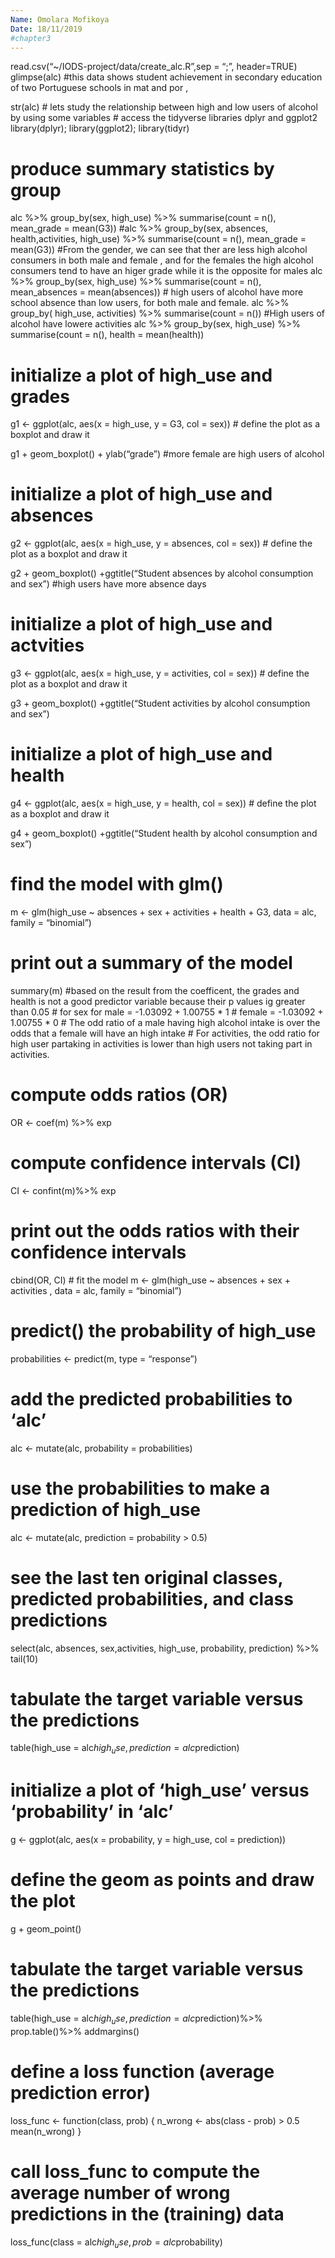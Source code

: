 ```yaml
---
Name: Omolara Mofikoya
Date: 18/11/2019
#chapter3
---
```




read.csv("~/IODS-project/data/create_alc.R",sep = ";", header=TRUE)
glimpse(alc)
#this data shows student achievement in secondary education of two Portuguese schools in mat and por ,

str(alc)
# lets study the relationship between high and low users of alcohol by using some variables
# access the tidyverse libraries dplyr and ggplot2
library(dplyr); library(ggplot2); library(tidyr)

# produce summary statistics by group
alc %>% group_by(sex, high_use) %>% summarise(count = n(), mean_grade = mean(G3)) 
#alc %>% group_by(sex, absences, health,activities, high_use) %>% summarise(count = n(), mean_grade = mean(G3))
#From the gender, we can see that ther are less high alcohol consumers in both male and female , and for the females the high alcohol consumers tend to have an higer grade while it is the opposite for males
alc %>% group_by(sex, high_use) %>% summarise(count = n(), mean_absences = mean(absences))
# high users of alcohol have more school absence than low users, for both male and female.
alc %>% group_by( high_use, activities) %>% summarise(count = n())
#High users of alcohol have lowere activities
alc %>% group_by(sex, high_use) %>% summarise(count = n(), health = mean(health))

# initialize a plot of high_use and grades
g1 <- ggplot(alc, aes(x = high_use, y = G3, col = sex))
# define the plot as a boxplot and draw it

g1 + geom_boxplot() + ylab("grade")
#more female are high users of alcohol

# initialize a plot of high_use and absences
g2 <- ggplot(alc, aes(x = high_use, y = absences, col = sex))
# define the plot as a boxplot and draw it

g2 + geom_boxplot() +ggtitle("Student absences by alcohol consumption and sex")
#high users have more absence days

# initialize a plot of high_use and actvities
g3 <- ggplot(alc, aes(x = high_use, y = activities, col = sex))
# define the plot as a boxplot and draw it

g3 + geom_boxplot() +ggtitle("Student activities by alcohol consumption and sex")

# initialize a plot of high_use and health
g4 <- ggplot(alc, aes(x = high_use, y = health, col = sex))
# define the plot as a boxplot and draw it

g4 + geom_boxplot() +ggtitle("Student health by alcohol consumption and sex")

# find the model with glm()
m <- glm(high_use ~ absences + sex + activities + health + G3, data = alc, family = "binomial")

# print out a summary of the model
summary(m)
#based on the result from the coefficent, the grades and health is not a good predictor variable because their p  values ig greater than 0.05
# for sex for male = -1.03092 + 1.00755 * 1
#            female  = -1.03092 + 1.00755 * 0
# The odd ratio of a male having high alcohol intake is over the odds that a female will have an high intake
# For activities, the odd ratio for high user partaking in activities is lower than high users not taking part in activities.



# compute odds ratios (OR)
OR <- coef(m) %>% exp

# compute confidence intervals (CI)
 CI <- confint(m)%>% exp

# print out the odds ratios with their confidence intervals
cbind(OR, CI)
# fit the model
m <- glm(high_use ~  absences + sex + activities , data = alc, family = "binomial")

# predict() the probability of high_use
probabilities <- predict(m, type = "response")

# add the predicted probabilities to 'alc'
alc <- mutate(alc, probability = probabilities)

# use the probabilities to make a prediction of high_use
alc <- mutate(alc, prediction = probability > 0.5)

# see the last ten original classes, predicted probabilities, and class predictions
select(alc, absences, sex,activities, high_use, probability, prediction) %>% tail(10)

# tabulate the target variable versus the predictions
table(high_use = alc$high_use, prediction = alc$prediction)

# initialize a plot of 'high_use' versus 'probability' in 'alc'
g <- ggplot(alc, aes(x = probability, y = high_use, col = prediction))

# define the geom as points and draw the plot
g + geom_point()

# tabulate the target variable versus the predictions
table(high_use = alc$high_use, prediction = alc$prediction)%>% prop.table()%>% addmargins()

# define a loss function (average prediction error)
loss_func <- function(class, prob) {
  n_wrong <- abs(class - prob) > 0.5
  mean(n_wrong)
}

# call loss_func to compute the average number of wrong predictions in the (training) data
loss_func(class = alc$high_use, prob = alc$probability)
